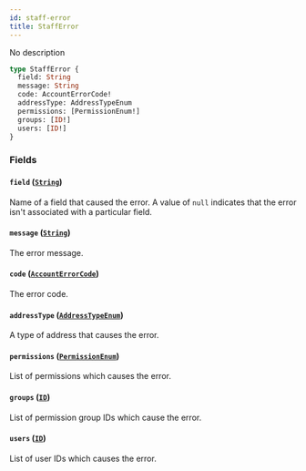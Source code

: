```yaml
---
id: staff-error
title: StaffError
---
```



No description

```graphql
type StaffError {
  field: String
  message: String
  code: AccountErrorCode!
  addressType: AddressTypeEnum
  permissions: [PermissionEnum!]
  groups: [ID!]
  users: [ID!]
}
```


### Fields

#### `field` ([`String`](../../../developer/api-reference/scalars/string))

Name of a field that caused the error. A value of `null` indicates that the error isn't associated with a particular field.


#### `message` ([`String`](../../../developer/api-reference/scalars/string))

The error message.


#### `code` ([`AccountErrorCode`](../../../developer/api-reference/enums/account-error-code))

The error code.


#### `addressType` ([`AddressTypeEnum`](../../../developer/api-reference/enums/address-type-enum))

A type of address that causes the error.


#### `permissions` ([`PermissionEnum`](../../../developer/api-reference/enums/permission-enum))

List of permissions which causes the error.


#### `groups` ([`ID`](../../../developer/api-reference/scalars/id))

List of permission group IDs which cause the error.


#### `users` ([`ID`](../../../developer/api-reference/scalars/id))

List of user IDs which causes the error.




